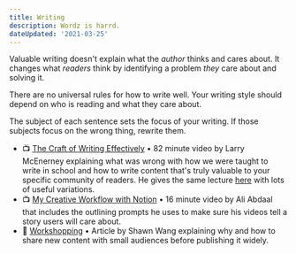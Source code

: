 ```yaml
---
title: Writing
description: Wordz is harrd.
dateUpdated: '2021-03-25'
---
```


Valuable writing doesn't explain what the _author_ thinks and cares about. It changes what _readers_ think by identifying a problem _they_ care about and solving it.

There are no universal rules for how to write well. Your writing style should depend on who is reading and what they care about.

The subject of each sentence sets the focus of your writing. If those subjects focus on the wrong thing, rewrite them. 

- 📺 [The Craft of Writing Effectively](https://m.youtube.com/watch?v=vtIzMaLkCaM) • 82 minute video by Larry McEnerney explaining what was wrong with how we were taught to write in school and how to write content that's truly valuable to your specific community of readers. He gives the same lecture [here](https://m.youtube.com/watch?v=aFwVf5a3pZM) with lots of useful variations.
- 📺 [My Creative Workflow with Notion](https://m.youtube.com/watch?v=uJgv0XQOehs) • 16 minute video by Ali Abdaal that includes the outlining prompts he uses to make sure his videos tell a story users will care about.
- 📖 [Workshopping](https://www.swyx.io/workshopping/) • Article
by Shawn Wang explaining why and how to share new content with small audiences before publishing it widely.
